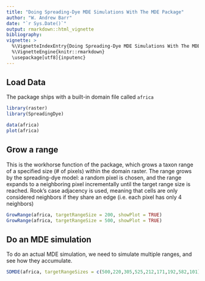 ```yaml
---
title: "Doing Spreading-Dye MDE Simulations With The MDE Package"
author: "W. Andrew Barr"
date: "`r Sys.Date()`"
output: rmarkdown::html_vignette
bibliography: 
vignette: >
  %\VignetteIndexEntry{Doing Spreading-Dye MDE Simulations With The MDE Package}
  %\VignetteEngine{knitr::rmarkdown}
  \usepackage[utf8]{inputenc}
---
```


## Load Data

The package ships with a built-in domain file called `africa`

```r
library(raster)
library(SpreadingDye)

data(africa)
plot(africa)
```

## Grow a range

This is the workhorse function of the package, which grows a taxon range of a specified size (# of pixels) within the domain raster.  The range grows by the spreading-dye model: a random pixel is chosen, and the range expands to a neighboring pixel incrementally until the target range size is reached. Rook's case adjacency is used, meaning that cells are only considered neighbors if they share an edge (i.e. each pixel has only 4 neighbors)

```r
GrowRange(africa, targetRangeSize = 200, showPlot = TRUE)
GrowRange(africa, targetRangeSize = 500, showPlot = TRUE)
```


## Do an MDE simulation

To do an actual MDE simulation, we need to simulate multiple ranges, and see how they accumulate.  

```r
SDMDE(africa, targetRangeSizes = c(500,220,305,525,212,171,192,582,101),showPlot = TRUE)
```
